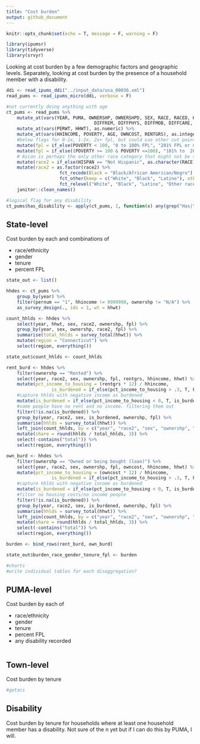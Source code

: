 ```yaml
---
title: "Cost burden"
output: github_document
---
```


```r
knitr::opts_chunk$set(echo = T, message = F, warning = F)
```

```r
library(ipumsr)
library(tidyverse)
library(srvyr)
```

Looking at cost burden by a few demographic factors and geographic levels. Separately, looking at cost burden by the presence of a household member with a disability.

```r
ddi <- read_ipums_ddi("../input_data/usa_00036.xml")
read_pums <- read_ipums_micro(ddi, verbose = F)

#not currently doing anything with age
ct_pums <- read_pums %>% 
	mutate_at(vars(YEAR, PUMA, OWNERSHP, OWNERSHPD, SEX, RACE, RACED, HISPAN, HISPAND,
								 DIFFREM, DIFFPHYS, DIFFMOB, DIFFCARE, DIFFEYE, DIFFHEAR), as_factor) %>% 
	mutate_at(vars(PERWT, HHWT), as.numeric) %>% 
	mutate_at(vars(HHINCOME, POVERTY, AGE, OWNCOST, RENTGRS), as.integer) %>% 
	#below flags for 0-1x, 1-2x, 2x+ fpl, but could use other cut points
	mutate(fpl = if_else(POVERTY < 100, "0 to 100% FPL", "201% FPL or more")) %>% 
	mutate(fpl = if_else((POVERTY >= 100 & POVERTY <=200), "101% to  200% FPL", fpl)) %>% 
	# Asian is perhaps the only other race category that might not be too small
	mutate(race2 = if_else(HISPAN == "Not Hispanic", as.character(RACE), "Latino")) %>% 
	mutate(race2 = as.factor(race2) %>% 
				 	fct_recode(Black = "Black/African American/Negro") %>%
				 	fct_other(keep = c("White", "Black", "Latino"), other_level = "Other race") %>%
				 	fct_relevel("White", "Black", "Latino", "Other race")) %>% 
	janitor::clean_names()

#logical flag for any disability
ct_pums$has_disability <- apply(ct_pums, 1, function(x) any(grep("Has|Yes", x)))
```

## State-level

Cost burden by each and combinations of

* race/ethnicity
* gender
* tenure
* percent FPL

```r
state_out <- list()

hhdes <- ct_pums %>%
	group_by(year) %>% 
	filter(pernum == "1", hhincome != 9999999, ownershp != "N/A") %>% 
	as_survey_design(., ids = 1, wt = hhwt)

count_hhlds <- hhdes %>%
	select(year, hhwt, sex, race2, ownershp, fpl) %>% 
	group_by(year, sex, ownershp, race2, fpl) %>% 
	summarise(total_hhlds = survey_total(hhwt)) %>% 
	mutate(region = "Connecticut") %>% 
	select(region, everything())

state_out$count_hhlds <- count_hhlds

rent_burd <- hhdes %>% 
	filter(ownershp == "Rented") %>% 
	select(year, race2, sex, ownershp, fpl, rentgrs, hhincome, hhwt) %>% 
	mutate(pct_income_to_housing = (rentgrs * 12) / hhincome,
				 is_burdened = if_else(pct_income_to_housing > .3, T, F)) %>% 
	#capture hhlds with negative income as burdened
	mutate(is_burdened = if_else(pct_income_to_housing < 0, T, is_burdened)) %>% 
	#some people have no rent and no income. filtering them out
	filter(!is.na(is_burdened)) %>%  
	group_by(year, race2, sex, is_burdened, ownershp, fpl) %>% 
	summarise(hhlds = survey_total(hhwt)) %>% 
	left_join(count_hhlds, by = c("year", "race2", "sex", "ownershp", "fpl")) %>% 
	mutate(share = round(hhlds / total_hhlds, 3)) %>% 
	select(-contains("total")) %>% 
	select(region, everything())

own_burd <- hhdes %>% 
	filter(ownershp == "Owned or being bought (loan)") %>% 
	select(year, race2, sex, ownershp, fpl, owncost, hhincome, hhwt) %>% 
	mutate(pct_income_to_housing = (owncost * 12) / hhincome,
				 is_burdened = if_else(pct_income_to_housing > .3, T, F)) %>% 
	#capture hhlds with negative income as burdened
	mutate(is_burdened = if_else(pct_income_to_housing < 0, T, is_burdened)) %>% 
	#filter no housing costs/no income people
	filter(!is.na(is_burdened)) %>%  
	group_by(year, race2, sex, is_burdened, ownershp, fpl) %>% 
	summarise(hhlds = survey_total(hhwt)) %>% 
	left_join(count_hhlds, by = c("year", "race2", "sex", "ownershp", "fpl")) %>% 
	mutate(share = round(hhlds / total_hhlds, 3)) %>% 
	select(-contains("total")) %>% 
	select(region, everything())

burden <- bind_rows(rent_burd, own_burd)

state_out$burden_race_gender_tenure_fpl <- burden

#charts
#write individual tables for each disaggregation?


```

## PUMA-level

Cost burden by each of

* race/ethnicity
* gender
* tenure
* percent FPL
* any disability recorded

```r

```

## Town-level

Cost burden by tenure

```r
#getacs
```

## Disability

Cost burden by tenure for households where at least one household member has a disability. Not sure of the n yet but if I can do this by PUMA, I will.